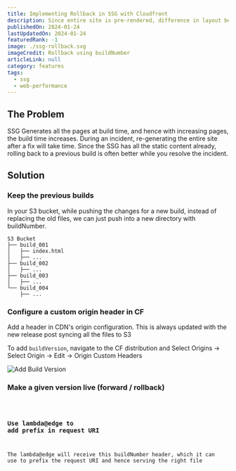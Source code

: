 ```yaml
---
title: Implementing Rollback in SSG with Cloudfront
description: Since entire site is pre-rendered, difference in layout between mobile/desktop causes higher CLS.
publishedOn: 2024-01-24
lastUpdatedOn: 2024-01-24
featuredRank: -1
image: ./ssg-rollback.svg
imageCredit: Rollback using buildNumber
articleLink: null
category: features
tags:
  - ssg
  - web-performance
---
```



## The Problem

SSG Generates all the pages at build time, and hence with increasing pages, the build time increases.
During an incident, re-generating the entire site after a fix will take time. Since the SSG has all the static content already, rolling back to a previous build is often better while you resolve the incident.

## Solution

### Keep the previous builds

In your S3 bucket, while pushing the changes for a new build, instead of replacing the old files, we can just push into a new directory with buildNumber.

```ascii title="S3 Bucket Folder Structure"
S3 Bucket
├── build_001
│   ├── index.html
│   ├── ...
├── build_002
│   ├── ...
├── build_003
│   ├── ...
└── build_004
    ├── ...
```

### Configure a custom origin header in CF

Add a header in CDN's origin configuration. This is always updated with the new release post syncing all the files to S3

To add `buildVersion`, navigate to the CF distribution and Select Origins -> Select Origin -> Edit -> Origin Custom Headers


<Image src={buildVersionScreenshot} alt='Add Build Version' class='w-full' />

### Make a given version live (forward / rollback)

<Code code={versionDeploymentCode} title='version-deployment.sh' lang='bash' />

### Use lambda@edge to add prefix in request URI

The lambda@edge will receive this buildNumber header, which it can use to prefix the request URI and hence serving the right file
